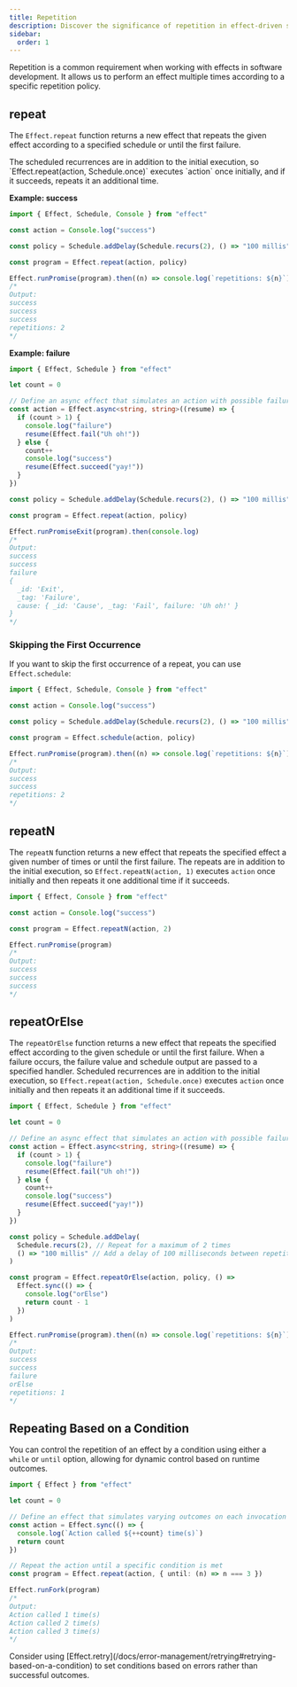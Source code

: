 ```yaml
---
title: Repetition
description: Discover the significance of repetition in effect-driven software development with functions like `repeat` and `repeatOrElse`. Explore repeat policies, which enable you to execute effects multiple times according to specific criteria. Learn the syntax and examples of `repeat` and `repeatOrElse` for effective handling of repeated actions, including optional fallback strategies for errors.
sidebar:
  order: 1
---
```



Repetition is a common requirement when working with effects in software development. It allows us to perform an effect multiple times according to a specific repetition policy.

## repeat

The `Effect.repeat` function returns a new effect that repeats the given effect according to a specified schedule or until the first failure.

<Aside type="caution" title="Initial Execution Included">
  The scheduled recurrences are in addition to the initial execution, so
  `Effect.repeat(action, Schedule.once)` executes `action` once initially,
  and if it succeeds, repeats it an additional time.
</Aside>

**Example: success**

```ts twoslash
import { Effect, Schedule, Console } from "effect"

const action = Console.log("success")

const policy = Schedule.addDelay(Schedule.recurs(2), () => "100 millis")

const program = Effect.repeat(action, policy)

Effect.runPromise(program).then((n) => console.log(`repetitions: ${n}`))
/*
Output:
success
success
success
repetitions: 2
*/
```

**Example: failure**

```ts twoslash
import { Effect, Schedule } from "effect"

let count = 0

// Define an async effect that simulates an action with possible failures
const action = Effect.async<string, string>((resume) => {
  if (count > 1) {
    console.log("failure")
    resume(Effect.fail("Uh oh!"))
  } else {
    count++
    console.log("success")
    resume(Effect.succeed("yay!"))
  }
})

const policy = Schedule.addDelay(Schedule.recurs(2), () => "100 millis")

const program = Effect.repeat(action, policy)

Effect.runPromiseExit(program).then(console.log)
/*
Output:
success
success
failure
{
  _id: 'Exit',
  _tag: 'Failure',
  cause: { _id: 'Cause', _tag: 'Fail', failure: 'Uh oh!' }
}
*/
```

### Skipping the First Occurrence

If you want to skip the first occurrence of a repeat, you can use `Effect.schedule`:

```ts twoslash
import { Effect, Schedule, Console } from "effect"

const action = Console.log("success")

const policy = Schedule.addDelay(Schedule.recurs(2), () => "100 millis")

const program = Effect.schedule(action, policy)

Effect.runPromise(program).then((n) => console.log(`repetitions: ${n}`))
/*
Output:
success
success
repetitions: 2
*/
```

## repeatN

The `repeatN` function returns a new effect that repeats the specified effect a given number of times or until the first failure. The repeats are in addition to the initial execution, so `Effect.repeatN(action, 1)` executes `action` once initially and then repeats it one additional time if it succeeds.

```ts twoslash
import { Effect, Console } from "effect"

const action = Console.log("success")

const program = Effect.repeatN(action, 2)

Effect.runPromise(program)
/*
Output:
success
success
success
*/
```

## repeatOrElse

The `repeatOrElse` function returns a new effect that repeats the specified effect according to the given schedule or until the first failure. When a failure occurs, the failure value and schedule output are passed to a specified handler. Scheduled recurrences are in addition to the initial execution, so `Effect.repeat(action, Schedule.once)` executes `action` once initially and then repeats it an additional time if it succeeds.

```ts twoslash
import { Effect, Schedule } from "effect"

let count = 0

// Define an async effect that simulates an action with possible failures
const action = Effect.async<string, string>((resume) => {
  if (count > 1) {
    console.log("failure")
    resume(Effect.fail("Uh oh!"))
  } else {
    count++
    console.log("success")
    resume(Effect.succeed("yay!"))
  }
})

const policy = Schedule.addDelay(
  Schedule.recurs(2), // Repeat for a maximum of 2 times
  () => "100 millis" // Add a delay of 100 milliseconds between repetitions
)

const program = Effect.repeatOrElse(action, policy, () =>
  Effect.sync(() => {
    console.log("orElse")
    return count - 1
  })
)

Effect.runPromise(program).then((n) => console.log(`repetitions: ${n}`))
/*
Output:
success
success
failure
orElse
repetitions: 1
*/
```

## Repeating Based on a Condition

You can control the repetition of an effect by a condition using either a `while` or `until` option, allowing for dynamic control based on runtime outcomes.

```ts twoslash
import { Effect } from "effect"

let count = 0

// Define an effect that simulates varying outcomes on each invocation
const action = Effect.sync(() => {
  console.log(`Action called ${++count} time(s)`)
  return count
})

// Repeat the action until a specific condition is met
const program = Effect.repeat(action, { until: (n) => n === 3 })

Effect.runFork(program)
/*
Output:
Action called 1 time(s)
Action called 2 time(s)
Action called 3 time(s)
*/
```

<Aside type="tip" title="Alternative">
  Consider using
  [Effect.retry](/docs/error-management/retrying#retrying-based-on-a-condition)
  to set conditions based on errors rather than successful outcomes.
</Aside>
